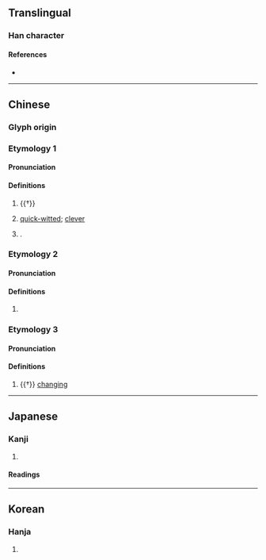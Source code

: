 {{character info}}
==Translingual==

===Han character===
{{Han char|rn=9|rad=人|as=04|sn=6|four=27247|canj=ONHE|ids=⿰亻及}}

====References====
* {{Han ref|kx=0095.180|dkj=00433|dj=0202.020|hdz=10125.050|uh=4F0B|ud=20235|bh=A5F9|bd=42489}}

----

==Chinese==
{{zh-forms}}

===Glyph origin===
{{Han etym}}

===Etymology 1===

====Pronunciation====
{{zh-pron
|m=jí
|c=kap1,gap1
|mc=y
|oc=y
|ma=
|cat=a,pn
}}

====Definitions====
{{zh-hanzi}}

# {{†}} {{zh-alt-form|急|quick}}
# {{zh-used2|n|dot=:}} [[quick-witted]]; [[clever]]
# {{surname|zh}}.

===Etymology 2===

====Pronunciation====
{{zh-pron
|m=jí
|cat=
}}

====Definitions====
{{zh-hanzi}}

# {{zh-used in|伋伋|[[deceptive]]}}

===Etymology 3===

====Pronunciation====
{{zh-pron
|m=fān
|cat=a
}}

====Definitions====
{{zh-hanzi}}

# {{†}} [[change|changing]]

----

==Japanese==

===Kanji===
{{ja-kanji|grade=|rs=人04}}

# {{rfdef|ja|sort=人04}}

====Readings====
{{ja-readings
|goon=きゅう<きふ
|kanon=きゅう<きふ
|kun=きび-し.い
}}

----

==Korean==

===Hanja===
{{ko-hanja|hangeul=급|rv=geup|mr=kŭp}}

# {{rfdef|ko|sort=人04}}